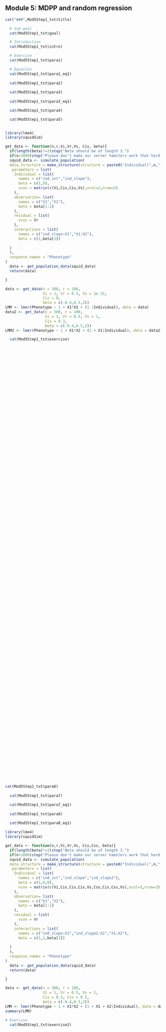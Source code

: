 
## Module 5: MDPP and random regression

```r
cat("###",Mod5Step1_txt$title)
```
```r
  # Sub-goal
  cat(Mod5Step1_txt$goal)

  # Introduction
  cat(Mod5Step1_txt$intro)

  # Exercise
  cat(Mod5Step1_txt$para1)

  # Equation
  cat(Mod5Step1_txt$para1_eq1)
  
  cat(Mod5Step1_txt$para2)
  
  cat(Mod5Step1_txt$para3)
  
  cat(Mod5Step1_txt$para3_eq1)

  cat(Mod5Step1_txt$para4)

  cat(Mod5Step1_txt$para5)
  
```

```r
library(lme4)
library(squidSim)

get_data <- function(n,r,Vi,Vr,Vs, Cis, beta){
  if(length(beta)!=3)stop("Beta should be of length 3.")
  if(n>1000)stop("Please don't make our server hamsters work that hard..")
  squid_data <- simulate_population(
  data_structure = make_structure(structure = paste0("Individual(",n,")"), repeat_obs=r),
   parameters = list(
    Individual = list(
      names = c("ind_int","ind_slope"), 
      beta = c(1,0),
      vcov = matrix(c(Vi,Cis,Cis,Vs),ncol=2,nrow=2)
    ),
    observation= list(
      names = c("X1","X2"),
      beta = beta[1:2]
    ), 
    residual = list(
      vcov = Vr
    ),
    interactions = list(
      names = c("ind_slope:X1","X1:X2"),
      beta = c(1,beta[3])
      
  )
  ),
  response_names = "Phenotype"
)
  data <- get_population_data(squid_data)
  return(data)

}
```

```r
data <- get_data(n = 300, r = 100,  
                 Vi = 1, Vr = 0.5, Vs = 1e-15, 
                 Cis = 0, 
                 beta = c(-0.4,0.5,2))
LMM <- lmer(Phenotype ~ 1 + X1*X2 + (1 |Individual), data = data)
data2 <- get_data(n = 300, r = 100, 
                  Vi = 1, Vr = 0.5, Vs = 1, 
                  Cis = 0.3, 
                  beta = c(-0.4,0.5,2))
LMM2 <- lmer(Phenotype ~ 1 + X1*X2 + (1 + X1|Individual), data = data2)
```

```r
  
  cat(Mod5Step1_txt$exercise)
```

  <object data='https://squidile.shinyapps.io/app27/' frameborder="0" style="width: 100%; height: 1400px;overflow:hidden;display:block"></object>   
```r

cat(Mod5Step1_txt$para6)
    
  cat(Mod5Step1_txt$para7)

  cat(Mod5Step1_txt$para7_eq1)
  
  cat(Mod5Step1_txt$para8)
  
  cat(Mod5Step1_txt$para8_eq1)
```
```r
library(lme4)
library(squidSim)

get_data <- function(n,r,Vi,Vr,Vs, Cis,Css, beta){
  if(length(beta)!=3)stop("Beta should be of length 3.")
  if(n>1000)stop("Please don't make our server hamsters work that hard..")
  squid_data <- simulate_population(
  data_structure = make_structure(structure = paste0("Individual(",n,")"), repeat_obs=r),
   parameters = list(
    Individual = list(
      names = c("ind_int","ind_slope","ind_slope2"), 
      beta = c(1,0,0),
      vcov = matrix(c(Vi,Cis,Cis,Cis,Vs,Css,Cis,Css,Vs),ncol=3,nrow=3)
    ),
    observation= list(
      names = c("X1","X2"),
      beta = beta[1:2]
    ), 
    residual = list(
      vcov = Vr
    ),
    interactions = list(
      names = c("ind_slope:X1","ind_slope2:X2","X1:X2"),
      beta = c(1,1,beta[3])
      
  )
  ),
  response_names = "Phenotype"
)
  data <- get_population_data(squid_data)
  return(data)

}
```

```r
data <- get_data(n = 300, r = 100,  
                 Vi = 1, Vr = 0.5, Vs = 1, 
                 Cis = 0.3, Css = 0.5,
                 beta = c(-0.4,0.5,2))
LMM <- lmer(Phenotype ~ 1 + X1*X2 + (1 + X1 + X2|Individual), data = data)
summary(LMM)
```

```r
# Exercise
  cat(Mod5Step1_txt$exercise2)
```

  <object data='https://squidile.shinyapps.io/app28/' frameborder="0" style="width: 100%; height: 1250px;overflow:hidden;display:block"></object>   
```r
  cat(Mod5Step1_txt$para9)
```


```r
cat("###",Mod5Step2_txt$title)
```
```r
  cat(Mod5Step2_txt$intro)


  cat(Mod5Step2_txt$para1)
  cat(Mod5Step2_txt$para1_eq1)
  
  cat(Mod5Step2_txt$para2)
  cat(Mod5Step2_txt$para2_eq1)
  
```

```r
library(lme4)
library(squidSim)

get_data <- function(n,r,Vi,Vr,Vs, Vssi, Cis, Cisi, Css, Cssi, beta){
  if(length(beta)!=3)stop("Beta should be of length 3.")
  if(n>1000)stop("Please don't make our server hamsters work that hard..")
  squid_data <- simulate_population(
  data_structure = make_structure(structure = paste0("Individual(",n,")"), repeat_obs=r),
   parameters = list(
    Individual = list(
      names = c("ind_int","ind_slope","ind_slope2","ind_slope3"), 
      beta = c(1,0,0,0),
      vcov = matrix(c(Vi,Cis,Cis,Cisi, Cis, Vs,Css,Cssi,Cis,Css, Vs,Cssi,Cisi,Cssi,Cssi,Vssi),ncol=4,nrow=4)
    ),
    observation= list(
      names = c("X1","X2"),
      beta = beta[1:2]
    ), 
    residual = list(
      vcov = Vr
    ),
    interactions = list(
      names = c("ind_slope:X1","ind_slope2:X2","ind_slope3:X1:X2","X1:X2"),
      beta = c(1,1,1,beta[3])
  )
  ),
  response_names = "Phenotype"
)
  data <- get_population_data(squid_data)
  return(data)

}
```

```r
data <- get_data(n = 100, r = 30, 
                 Vi = 1, Vr = 0.5, Vs = 1, Vssi = 2,
                 Cis = 0.3, Cisi = 0.2, Css = 0.5, Cssi = -0.4 , 
                 beta = c(-0.4,0.5,2))
LMM <- lmer(Phenotype ~ 1 + X1*X2 + (1+X1*X2|Individual), data = data)
summary(LMM)

```

```r
##Q from text:
#"Run this simulation several times with different values for the interaction term and the covariance terms. Where does the interaction term create the most phenotypic variance and how do covariances affect this?"
  cat(Mod5Step2_txt$exercise)
  
  cat(Mod5Step2_txt$para3)
  
  cat(Mod5Step2_txt$para4)
  cat(Mod5Step2_txt$para4_eq1)
```

  <object data='https://squidile.shinyapps.io/app29/' frameborder="0" style="width: 100%; height: 1350px;overflow:hidden;display:block"></object>   
```r

  cat(Mod5Step2_txt$para5)

  # Conclusion
  cat(Mod5Step2_txt$conclusion)
```

